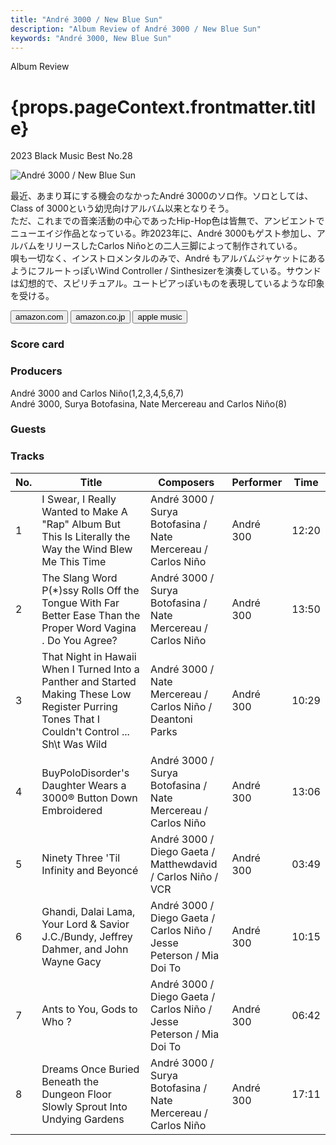 ```yaml
---
title: "André 3000 / New Blue Sun"
description: "Album Review of André 3000 / New Blue Sun"
keywords: "André 3000, New Blue Sun"
---
```





<p className="largeP">Album Review</p>
<h1 className="h1--no--margin">{props.pageContext.frontmatter.title}</h1>
<p className="largeP">
  <Link to="/best50/2023/">2023 Black Music Best No.28</Link>
</p>

<Row  className="image-card-group">
	<Column colMd={3} colLg={4} noGutterMdLeft="">
       <ImageCard>

![André 3000 / New Blue Sun](../../images/cd/andre30001L.jpg)

</ImageCard>
	</Column>
	<Column colMd={4} colLg={8} noGutterMdLeft="">
	  <p>
	    最近、あまり耳にする機会のなかったAndré 3000のソロ作。ソロとしては、Class of 3000という幼児向けアルバム以来となりそう。
      <br/>ただ、これまでの音楽活動の中心であったHip-Hop色は皆無で、アンビエントでニューエイジ作品となっている。昨2023年に、André 3000もゲスト参加し、アルバムをリリースしたCarlos Niñoとの二人三脚によって制作されている。
      <br/>唄も一切なく、インストロメンタルのみで、André もアルバムジャケットにあるようにフルートっぽいWind Controller / Sinthesizerを演奏している。サウンドは幻想的で、スピリチュアル。ユートピアっぽいものを表現しているような印象を受ける。
    </p>
    <div>
	    <Button className="button-right-mergin"  href="https://amzn.to/3IdcOi4" renderIcon={ArrowUpRight} size='sm' kind='primary'>
        amazon.com
      </Button>
      <Button className="button-right-mergin"  href="https://amzn.to/49uifoS" renderIcon={ArrowUpRight} size='sm' kind='secondary'>
        amazon.co.jp
      </Button>
      <Button className="button-right-mergin"  href="https://apple.co/49qTABu" renderIcon={ArrowUpRight} size='sm' kind='tertiary'>
        apple music
      </Button>
	  </div>
	</Column>
  <AdvJS2/>
</Row>
<Row >
  <Column colMd={4} colLg={4} noGutterMdLeft="">
    <div>
      <h3>Score card</h3>
      <SliderJS2 value="4" />
	    <SliderJS3 value="3" />
      <SliderJS4 value="7" />
    </div>
  </Column>
  <Column colMd={4} colLg={8} noGutterMdLeft="">
    <div>
      <h3>Producers</h3>
      <p>
        André 3000 and Carlos Niño(1,2,3,4,5,6,7)
        <br/>André 3000, Surya Botofasina, Nate Mercereau and Carlos Niño(8)
      </p>
      <h3>Guests</h3>
      <p>
      </p>
    </div>
  </Column>
</Row>

<h3>Tracks</h3>

| No. | Title                                                                                                                                           | Composers                                                            | Performer | Time  |
| --- | ----------------------------------------------------------------------------------------------------------------------------------------------- | -------------------------------------------------------------------- | --------- | ----- |
| 1   | I Swear, I Really Wanted to Make A "Rap" Album But This Is Literally the Way the Wind Blew Me This Time                                         | André 3000 / Surya Botofasina / Nate Mercereau / Carlos Niño         | André 300 | 12:20 |
| 2   | The Slang Word P(\*)ssy Rolls Off the Tongue With Far Better Ease Than the Proper Word Vagina . Do You Agree?                                   | André 3000 / Surya Botofasina / Nate Mercereau / Carlos Niño         | André 300 | 13:50 |
| 3   | That Night in Hawaii When I Turned Into a Panther and Started Making These Low Register Purring Tones That I Couldn't Control ... Sh\t Was Wild | André 3000 / Nate Mercereau / Carlos Niño / Deantoni Parks           | André 300 | 10:29 |
| 4   | BuyPoloDisorder's Daughter Wears a 3000® Button Down Embroidered                                                                                | André 3000 / Surya Botofasina / Nate Mercereau / Carlos Niño         | André 300 | 13:06 |
| 5   | Ninety Three 'Til Infinity and Beyoncé                                                                                                          | André 3000 / Diego Gaeta / Matthewdavid / Carlos Niño / VCR          | André 300 | 03:49 |
| 6   | Ghandi, Dalai Lama, Your Lord & Savior J.C./Bundy, Jeffrey Dahmer, and John Wayne Gacy                                                          | André 3000 / Diego Gaeta / Carlos Niño / Jesse Peterson / Mia Doi To | André 300 | 10:15 |
| 7   | Ants to You, Gods to Who ?                                                                                                                      | André 3000 / Diego Gaeta / Carlos Niño / Jesse Peterson / Mia Doi To | André 300 | 06:42 |
| 8   | Dreams Once Buried Beneath the Dungeon Floor Slowly Sprout Into Undying Gardens                                                                 | André 3000 / Surya Botofasina / Nate Mercereau / Carlos Niño         | André 300 | 17:11 |

<AdvJS3 />
